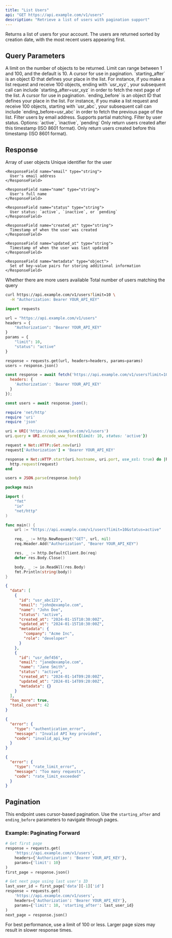 ```yaml
---
title: "List Users"
api: "GET https://api.example.com/v1/users"
description: "Retrieve a list of users with pagination support"
---
```


Returns a list of users for your account. The users are returned sorted by creation date, with the most recent users appearing first.

## Query Parameters

<ParamField query="limit" type="integer" default="10">
  A limit on the number of objects to be returned. Limit can range between 1 and 100, and the default is 10.
</ParamField>

<ParamField query="starting_after" type="string">
  A cursor for use in pagination. `starting_after` is an object ID that defines your place in the list. For instance, if you make a list request and receive 100 objects, ending with `usr_xyz`, your subsequent call can include `starting_after=usr_xyz` in order to fetch the next page of the list.
</ParamField>

<ParamField query="ending_before" type="string">
  A cursor for use in pagination. `ending_before` is an object ID that defines your place in the list. For instance, if you make a list request and receive 100 objects, starting with `usr_abc`, your subsequent call can include `ending_before=usr_abc` in order to fetch the previous page of the list.
</ParamField>

<ParamField query="email" type="string">
  Filter users by email address. Supports partial matching.
</ParamField>

<ParamField query="status" type="string">
  Filter by user status. Options: `active`, `inactive`, `pending`
</ParamField>

<ParamField query="created_after" type="string">
  Only return users created after this timestamp (ISO 8601 format).
</ParamField>

<ParamField query="created_before" type="string">
  Only return users created before this timestamp (ISO 8601 format).
</ParamField>

## Response

<ResponseField name="data" type="array">
  Array of user objects

  <Expandable title="User Object">
    <ResponseField name="id" type="string">
      Unique identifier for the user
    </ResponseField>

    <ResponseField name="email" type="string">
      User's email address
    </ResponseField>

    <ResponseField name="name" type="string">
      User's full name
    </ResponseField>

    <ResponseField name="status" type="string">
      User status: `active`, `inactive`, or `pending`
    </ResponseField>

    <ResponseField name="created_at" type="string">
      Timestamp of when the user was created
    </ResponseField>

    <ResponseField name="updated_at" type="string">
      Timestamp of when the user was last updated
    </ResponseField>

    <ResponseField name="metadata" type="object">
      Set of key-value pairs for storing additional information
    </ResponseField>
  </Expandable>
</ResponseField>

<ResponseField name="has_more" type="boolean">
  Whether there are more users available
</ResponseField>

<ResponseField name="total_count" type="integer">
  Total number of users matching the query
</ResponseField>

<RequestExample>

```bash cURL
curl https://api.example.com/v1/users?limit=10 \
  -H "Authorization: Bearer YOUR_API_KEY"
```

```python Python
import requests

url = "https://api.example.com/v1/users"
headers = {
    "Authorization": "Bearer YOUR_API_KEY"
}
params = {
    "limit": 10,
    "status": "active"
}

response = requests.get(url, headers=headers, params=params)
users = response.json()
```

```javascript JavaScript
const response = await fetch('https://api.example.com/v1/users?limit=10&status=active', {
  headers: {
    'Authorization': 'Bearer YOUR_API_KEY'
  }
});

const users = await response.json();
```

```ruby Ruby
require 'net/http'
require 'uri'
require 'json'

uri = URI('https://api.example.com/v1/users')
uri.query = URI.encode_www_form({limit: 10, status: 'active'})

request = Net::HTTP::Get.new(uri)
request['Authorization'] = 'Bearer YOUR_API_KEY'

response = Net::HTTP.start(uri.hostname, uri.port, use_ssl: true) do |http|
  http.request(request)
end

users = JSON.parse(response.body)
```

```go Go
package main

import (
    "fmt"
    "io"
    "net/http"
)

func main() {
    url := "https://api.example.com/v1/users?limit=10&status=active"

    req, _ := http.NewRequest("GET", url, nil)
    req.Header.Add("Authorization", "Bearer YOUR_API_KEY")

    res, _ := http.DefaultClient.Do(req)
    defer res.Body.Close()

    body, _ := io.ReadAll(res.Body)
    fmt.Println(string(body))
}
```

</RequestExample>

<ResponseExample>

```json 200 - Success
{
  "data": [
    {
      "id": "usr_abc123",
      "email": "john@example.com",
      "name": "John Doe",
      "status": "active",
      "created_at": "2024-01-15T10:30:00Z",
      "updated_at": "2024-01-15T10:30:00Z",
      "metadata": {
        "company": "Acme Inc",
        "role": "developer"
      }
    },
    {
      "id": "usr_def456",
      "email": "jane@example.com",
      "name": "Jane Smith",
      "status": "active",
      "created_at": "2024-01-14T09:20:00Z",
      "updated_at": "2024-01-14T09:20:00Z",
      "metadata": {}
    }
  ],
  "has_more": true,
  "total_count": 42
}
```

```json 401 - Unauthorized
{
  "error": {
    "type": "authentication_error",
    "message": "Invalid API key provided",
    "code": "invalid_api_key"
  }
}
```

```json 429 - Rate Limit Exceeded
{
  "error": {
    "type": "rate_limit_error",
    "message": "Too many requests",
    "code": "rate_limit_exceeded"
  }
}
```

</ResponseExample>

## Pagination

This endpoint uses cursor-based pagination. Use the `starting_after` and `ending_before` parameters to navigate through pages.

### Example: Paginating Forward

```python
# Get first page
response = requests.get(
    'https://api.example.com/v1/users',
    headers={'Authorization': 'Bearer YOUR_API_KEY'},
    params={'limit': 10}
)
first_page = response.json()

# Get next page using last user's ID
last_user_id = first_page['data'][-1]['id']
response = requests.get(
    'https://api.example.com/v1/users',
    headers={'Authorization': 'Bearer YOUR_API_KEY'},
    params={'limit': 10, 'starting_after': last_user_id}
)
next_page = response.json()
```

<Info>
  For best performance, use a limit of 100 or less. Larger page sizes may result in slower response times.
</Info>
